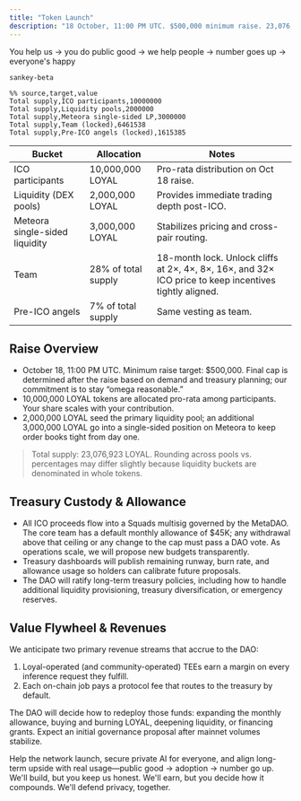 ```yaml
---
title: "Token Launch"
description: "18 October, 11:00 PM UTC. $500,000 minimum raise. 23,076,923 total supply. Team vested for 18 months. Revenue comes from oracle and protocol fees. Money goes into MetaDAO multisig. No whitelist, no lotteries, you only need USDC to participate."
---
```


<Info>You help us -> you do public good -> we help people -> number goes up -> everyone's happy</Info>

```mermaid
sankey-beta

%% source,target,value
Total supply,ICO participants,10000000
Total supply,Liquidity pools,2000000
Total supply,Meteora single-sided LP,3000000
Total supply,Team (locked),6461538
Total supply,Pre-ICO angels (locked),1615385
```

| Bucket | Allocation | Notes |
| --- | --- | --- |
| ICO participants | 10,000,000 LOYAL | Pro-rata distribution on Oct 18 raise. |
| Liquidity (DEX pools) | 2,000,000 LOYAL | Provides immediate trading depth post-ICO. |
| Meteora single-sided liquidity | 3,000,000 LOYAL | Stabilizes pricing and cross-pair routing. |
| Team | 28% of total supply | 18-month lock. Unlock cliffs at 2×, 4×, 8×, 16×, and 32× ICO price to keep incentives tightly aligned. |
| Pre-ICO angels | 7% of total supply | Same vesting as team. |

## Raise Overview

- October 18, 11:00 PM UTC. Minimum raise target: $500,000. Final cap is determined after the raise based on demand and treasury planning; our commitment is to stay “omega reasonable.”
- 10,000,000 LOYAL tokens are allocated pro-rata among participants. Your share scales with your contribution.
- 2,000,000 LOYAL seed the primary liquidity pool; an additional 3,000,000 LOYAL go into a single-sided position on Meteora to keep order books tight from day one.

> Total supply: 23,076,923 LOYAL. Rounding across pools vs. percentages may differ slightly because liquidity buckets are denominated in whole tokens.

## Treasury Custody & Allowance

- All ICO proceeds flow into a Squads multisig governed by the MetaDAO. The core team has a default monthly allowance of $45K; any withdrawal above that ceiling or any change to the cap must pass a DAO vote. As operations scale, we will propose new budgets transparently.
- Treasury dashboards will publish remaining runway, burn rate, and allowance usage so holders can calibrate future proposals.
- The DAO will ratify long-term treasury policies, including how to handle additional liquidity provisioning, treasury diversification, or emergency reserves.

## Value Flywheel & Revenues

We anticipate two primary revenue streams that accrue to the DAO:

1. Loyal-operated (and community-operated) TEEs earn a margin on every inference request they fulfill.
2. Each on-chain job pays a protocol fee that routes to the treasury by default.

The DAO will decide how to redeploy those funds: expanding the monthly allowance, buying and burning LOYAL, deepening liquidity, or financing grants. Expect an initial governance proposal after mainnet volumes stabilize.

Help the network launch, secure private AI for everyone, and align long-term upside with real usage—public good → adoption → number go up. We'll build, but you keep us honest. We'll earn, but you decide how it compounds. We'll defend privacy, together.
